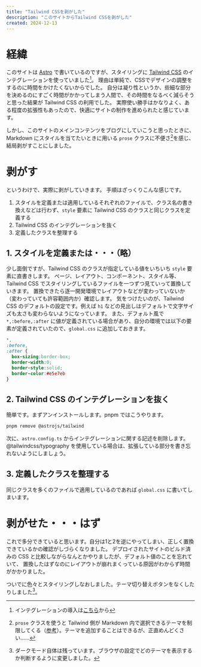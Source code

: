 ```yaml
---
title: "Tailwind CSSを剥がした"
description: "このサイトからTailwind CSSを剥がした"
created: 2024-12-13
---
```


# 経緯

このサイトは [Astro](https://astro.build) で書いているのですが、スタイリングに [Tailwind CSS](https://tailwindcss.com) のインテグレーションを使っていました[^1]。
理由は単純で、CSSでデザインの調整をするのに時間をかけたくないからでした。
自分は凝り性というか、些細な部分を決めるのにすごく時間がかかってしまう人間で、その時間をなるべく減らそうと思った結果が Tailwind CSS の利用でした。
実際使い勝手はかなりよく、ある程度の拡張性もあったので、快適にサイトの制作を進められたと感じています。

しかし、このサイトのメインコンテンツをブログにしていこうと思ったときに、Markdown にスタイルを当てたいときに用いる `prose` クラスに不便さ[^2]を感じ、結局剥がすことにしました。

# 剥がす

というわけで、実際に剥がしていきます。
手順はざっくりこんな感じです。

1. スタイルを定義または適用しているそれぞれのファイルで、クラス名の書き換えなどは行わず、`style` 要素に Tailwind CSS のクラスと同じクラスを定義する
2. Tailwind CSS のインテグレーションを抜く
3. 定義したクラスを整理する

## 1. スタイルを定義または・・・（略）

少し面倒ですが、Tailwind CSS のクラスが指定している値をいちいち `style` 要素に直書きします。
ページ、レイアウト、コンポーネント、スタイル等、Tailwind CSS でスタイリングしているファイルを一つずつ見ていって置換していきます。
置換できたら逐一開発環境でレイアウトなどが変わっていないか（変わっていても許容範囲内か）確認します。
気をつけたいのが、Tailwind CSS のデフォルトの設定です。例えば `h1` などの見出しはデフォルトで文字サイズも太さも変わらないようになっています。
また、デフォルト風で `*,:before,:after` に値が定義されている場合があり、自分の環境では以下の要素が定義されていたので、`global.css` に追加しておきます。

```css
*,
:before,
:after {
  box-sizing:border-box;
  border-width:0;
  border-style:solid;
  border-color:#e5e7eb
}
```

## 2. Tailwind CSS のインテグレーションを抜く

簡単です。まずアンインストールします。pnpm ではこうやります。

```sh
pnpm remove @astrojs/tailwind
```

次に、`astro.config.ts` からインテグレーションに関する記述を削除します。@tailwindcss/typography を使用している場合は、拡張している部分を書き忘れないようにしましょう。

## 3. 定義したクラスを整理する

同じクラスを多くのファイルで適用しているのであれば `global.css` に書いてしまいます。

# 剥がせた・・・はず

これで多分できていると思います。自分は1と2を逆にやってしまい、正しく置換できているかの確認がしづらくなりました。
デプロイされたサイトのビルド済みの CSS と比較しながらなんとかやりましたが、デフォルト値のことを忘れていて、
置換したはずなのにレイアウトが崩れまくっている原因がわからず時間がかかりました。

ついでに色々とスタイリングしなおしました。テーマ切り替えボタンをなくしたりしました[^3]。

[^1]: インテグレーションの導入は[こちら](https://docs.astro.build/ja/guides/integrations-guide/tailwind/)から
[^2]: `prose` クラスを使うと Tailwind 側が Markdown 内で選択できるテーマを制限してくる（[参考](https://github.com/tailwindlabs/tailwindcss-typography?tab=readme-ov-file#choosing-a-gray-scale)）。テーマを追加することはできるが、正直めんどくさい......
[^3]: ダークモード自体は残っています。ブラウザの設定でどのテーマを表示するか判断するように変更しました。
